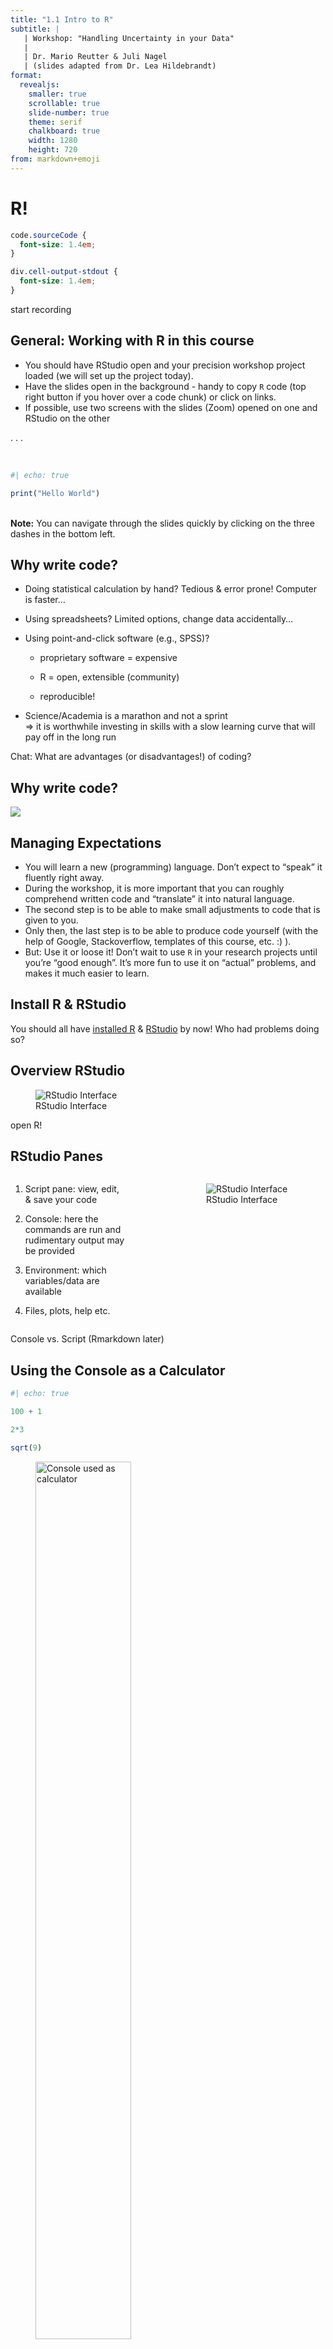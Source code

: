 ```yaml
---
title: "1.1 Intro to R"
subtitle: | 
   | Workshop: "Handling Uncertainty in your Data"
   |
   | Dr. Mario Reutter & Juli Nagel
   | (slides adapted from Dr. Lea Hildebrandt)
format: 
  revealjs:
    smaller: true
    scrollable: true
    slide-number: true
    theme: serif
    chalkboard: true
    width: 1280
    height: 720
from: markdown+emoji
---
```


# R!

```css
code.sourceCode {
  font-size: 1.4em;
}

div.cell-output-stdout {
  font-size: 1.4em;
}
```

::: notes
start recording
:::

## General: Working with R in this course

-   You should have RStudio open and your precision workshop project loaded (we will set up the project today).
-   Have the slides open in the background - handy to copy `R` code (top right button if you hover over a code chunk) or click on links.
-   If possible, use two screens with the slides (Zoom) opened on one and RStudio on the other

. . .

\

```r
#| echo: true

print("Hello World")

```

\
**Note:** You can navigate through the slides quickly by clicking on the three dashes in the bottom left.

## Why write code?

::: {.incremental .smaller}
-   Doing statistical calculation by hand? Tedious & error prone! Computer is faster...

-   Using spreadsheets? Limited options, change data accidentally...

-   Using point-and-click software (e.g., SPSS)?

    -   proprietary software = expensive

    -   R = open, extensible (community)

    -   reproducible!

-   Science/Academia is a marathon and not a sprint\
    =\> it is worthwhile investing in skills with a slow learning curve that will pay off in the long run
:::

::: notes
Chat: What are advantages (or disadvantages!) of coding?
:::

## Why write code?

![](images/memes/automate.jpg){fig-align="center"}

## Managing Expectations

-   You will learn a new (programming) language. Don't expect to "speak" it fluently right away.
-   During the workshop, it is more important that you can roughly comprehend written code and "translate" it into natural language.
-   The second step is to be able to make small adjustments to code that is given to you.
-   Only then, the last step is to be able to produce code yourself (with the help of Google, Stackoverflow, templates of this course, etc. :) ).
-   But: Use it or loose it! Don't wait to use `R` in your research projects until you're "good enough". It's more fun to use it on "actual" problems, and makes it much easier to learn.

## Install R & RStudio

You should all have <a href="https://www.r-project.org/">installed R</a> & <a href="https://posit.co/download/rstudio-desktop/">RStudio</a> by now! Who had problems doing so?

## Overview RStudio

![RStudio Interface](images/rstudio.png){fig-alt="Screenshot of the RStudio Interface with different panes visible"}

::: notes
open R!
:::

## RStudio Panes

::: columns
::: {.column .smaller width="40%"}
1.  Script pane: view, edit, & save your code

2.  Console: here the commands are run and rudimentary output may be provided

3.  Environment: which variables/data are available

4.  Files, plots, help etc.
:::

::: {.column width="10%"}
:::

::: {.column width="50%"}
![RStudio Interface](images/rstudio2.png)
:::
:::

::: notes
Console vs. Script (Rmarkdown later)
:::

## Using the Console as a Calculator

```r
#| echo: true

100 + 1

2*3

sqrt(9)
```

![Console used as calculator](images/console.png){fig-alt="Calculated 100+1, 2*3, square root of 9 directly in the console" width=60%}

::: notes
try it out!

We can't really do much with these values, they will just be written in the console.
:::

## Saving the Results as a Variable/Object

```r
#| echo: true

a <- 100 + 1

multi <- 2*3

SqrtOfNine <- sqrt(9)

word <- "Hello"
```

<br>

::: {.incremental}
-   `<-` is used to assign values to variables (`=` is also possible, but discouraged in `R`)

-   `a`, `multi` etc. are the variable names <span style="font-size: 16px;">(some naming rules, e.g., no whitespace, must not start with an number, many special characters not allowed)</span>

    -   You can find those now in your Environment! (top right panel)
    -   No feedback in the console for saving variables (`2*3` outputs `6`, but `multi <- 2*3` doesn't)

-   variables can contain basically anything (words, numbers, entire tables of data ...)

-   the variables contain the calculated value (i.e. 101) and not the calculation/formula (100+1)
:::

::: notes
Type first command in console, what happens?

Why don't we see anything in the console?\
What happens if we type in `a` in the console?

Is there anything else that you find interesting?

What is sqrt()?
:::

## Working with variables

```r
#| echo: true

a + multi

a

multi
```

<br><br>

::: {.incremental}
-   You can use those variables for further calculations, e.g., `a + multi`
-   Note that neither `a` nor `multi` change their value.
:::

## Working with variables

```r
#| echo: true

a

a <- 42

a
```

<br><br>

-   Variables can be overwritten (`R` won't warn you about this!)

## Functions

This code with `sqrt(9)` looked unfamiliar. `sqrt()` is an R function that calculates the square root of a number. `9` is the *argument* that we hand over to the function.

If you want to know what a function does, which arguments it takes, or which output it generates, you can type into the console: `?functionname`

<br><br>

```r
#| echo: true
#| eval: false
?sqrt
```

This will open the help file in the Help Pane on the lower right of RStudio.

You can also click on a function in the script or console pane and press the *F1* key.

<br><br>

Sometimes, the help page can be a bit overwhelming (lots of technical details etc.). It might help you to scroll down to the examples at the bottom to see the function in action!

::: notes
Do this now! Anything unclear?
:::

## Functions

Functions often take more than one argument (which have names):

```r
#| echo: true
#| eval: false
rnorm(n = 6, mean = 3, sd = 1)
rnorm(6, 3, 1) # this outputs the same as above
```

<br><br>

You can explicitly name your arguments (check the help file for the argument names!) or just state the values (but these have to be in the correct order then! See help file).

. . .

\

<br>

```r
#| echo: true
#| eval: false
rnorm(n = 6, mean = 3, sd = 1)

rnorm(6, 3, 1) # this outputs the same as above
rnorm(sd = 1, n = 6, mean = 3) # still the same result
rnorm(1, 6, 3) # different result - R thinks n = 1 and mean = 6!
```

## Comments

```r
#| echo: true
#| eval: false
rnorm(n = 6, mean = 3, sd = 1)
rnorm(6, 3, 1) # this outputs the same as above

# By the way, # denotes a comment - very important for documentation!
# Anything after # will be ignored by R
# To (un)comment the line you are in/multiple lines you selected: ctrl + shift + C
```

## Packages

There are a number of functions already included with *Base R* (i.e., `R` after a new installation), but you can greatly extend the power of `R` by loading packages (and we will!). Packages can e.g. contain collections of functions someone else wrote, or even data.

You should already have the `tidyverse` installed (if not, quickly run `install.packages("tidyverse")` :-) )

. . .

\

But installing is not enough to be able to actually use the functions from that package directly. Usually, you also want to load the package with the `library()` function. This is the first thing you do at the top of an `R` script:

```r
#| echo: true
#| eval: false
library("tidyverse") # or library(tidyverse)
```

. . .

\

(If you don't load a package, you have to call functions explicitly by `packagename::function`)

::: notes
Open Source! Anyone can write a package!

Base R = mobile phone, comes with some functions, packages = apps

possibly necessary to install Rtools!
:::

# Scripts & Projects

-   If you type your code into the console (bottom left), it is not saved. Therefore, it is better practice to write scripts (top left) and save them as files.
-   Scripts are basically text files that contain your code and can be run as needed.
-   It makes sense to save all your scripts etc. in a folder specifically dedicated to this course.
-   We will now create an `R` *project* together, which will help you to work with files that belong together.

## New Project

![](images/rstudioProject.png){width=200% fig-align="center"}

::: {.incremental}
- Create a new project by clicking on "*File*" on the top left and then "*New Project...*"
- Select "*New Directory*" <span style="font-size: 16px">(if you already have a folder for this course, you can choose "*Existing directory*" and select that folder)</span> and then choose "*New Project*" at the top of the list.
- Choose a project name, e.g., as "*r_workshop*" (this will create a folder in which the project lives)
- Browse where you want to put your project folder (in my case, "*C:/r_stuff/*")
:::

. . .

<span style="font-size: 16px">PS: `R` can deal with folder and file names that contain spaces, but since some programms can't, it's best practice not to use whitespaces for file/folder naming.</span>

## Existing Projects

You will find the current project on the top right corner of RStudio

If you click on the current project, you can open new projects by choosing "*Open Project*" and select the `.Rproj` file of the project.

You can also just double click on `.Rproj` files and RStudio will open with the project loaded.

![Existing projects](images/rstudioProject2.png)

## Why Projects

- Projects are not only convenient for us (e.g., scripts that we had opened before are re-opened when we open the project), they are also great for reproducibility.
- We won't cover the details here - see the "Further Reading" section of the course page!

## Using Scripts

To open a new script, click **File** $\to$ **New File** $\to$ **R Script.** (`Ctrl + Shift + N`)

To run a line of the script, you can either click *Run* at the top right of the pane or `Ctrl + Enter`. It will run the code that is highlighted/selected or automatically select the current line (or the complete multi-line command). \
To run the whole script/chunk, press `Ctrl + Shift + Enter` (with full console output) or `Ctrl + Shift + S` (limited output).

![Using scripts](images/rstudioScript.png)

```{=html}
<!-- ## Scripts 2

**Assignment**: Open a new file. In this file, write down some of the code (one command per line) that we have used so far and save the file.

Now run the code (either by pressing "run" at the top right of the script or `ctrl + enter`). -->
```

# Vectors

::: {.incremental}
-   So far, we've worked with single values; *vectors* contain several elements.
:::

. . .

```r
#| echo: true
c(1, 7, 12, 4, 2)

c(2, 6.1, 9.234, 1.23)

c("hello", "cake", "biscuit")
```

::: {.incremental}
-   Vectors always contain the same data type (It's a bit tricky, but can you see why `c(10, "biscuit", 2.31)` does not work?).
-   Vectors are always wrapped in the `c()` function ("combine").
:::

## Working with vectors

-   Of course, vectors can be stored in variables.

<br>

```r
#| echo: true
my_vector <- c(1, 2, 10)

shopping_list <- c("flour", "eggs", "apples")
```

## Vector operations

-   But the real fun is that `R` is "vectorized", which allows us to do some funny tricks.
-   Note that this is different from usual "vector math".

<br>

```r
#| echo: true
c(1, 2, 5) + 1

c(2, 4, 6) + c(1, 0, 2)

# Can you spot what happens HERE?!
c(2, 4, 6, 5, 0, 0) + c(1, 10)
```

# Working with real data

## Get the data

To read in data files, you need to know which format these files have, e.g. .txt. or .csv files or some other (proprietary) format. There are packages that enable you to read in data of different formats like Excel (.xlsx).

We will use the files from [Fundamentals of Quantitative Analysis](https://psyteachr.github.io/quant-fun-v2/starting-with-data.html): `ahi-cesd.csv` and `participant-info.csv`. Save these directly in your project folder on your computer (do not open them!).

. . .

\

Did you find the files? Here are the direct links:

1.  <https://psyteachr.github.io/quant-fun-v2/ahi-cesd.csv>

2.  <https://psyteachr.github.io/quant-fun-v2/participant-info.csv>

## Read in the data

Create a new script with the following content:

```r
#| echo: true
#| eval: false

library(tidyverse) # we will use a function from the tidyverse to read in the data

dat <- read_csv("ahi-cesd.csv")
pinfo <- read_csv("participant-info.csv")
```

Run the code!

## Looking at the Data

::: incremental
There are several options to get a glimpse at the data:

-   Click on `dat` and `pinfo` in your Environment.

-   Type `View(dat)` into the console or into the script pane and run it.

-   Run `str(dat)` or `str(pinfo)` to get an overview of the data.

-   Run `summary(dat)`.

-   Run `head(dat)`, `print(dat)`, or even just `dat`.

-   What is the difference between these commands?
:::

## Looking at the Data 2

What is the difference to the objects/variables, that you assigned/saved in your Environment earlier and these objects?

![RStudio's Environment panel](images/rstudioEnvironment.png)

. . .

The two objects we just read in are data frames, which are "tables" of data (they can contain entire data sets). The objects we assigned earlier were simpler (single values, or "one-dimensional" vectors).

Data frames usually have several rows and columns. The columns are the *variables* and the rows are the *observations* (more about that later).

# Questions?

This was the first chapter of this workshop! Do you have any questions?

\
Next: 

-   R: Data Wrangling
